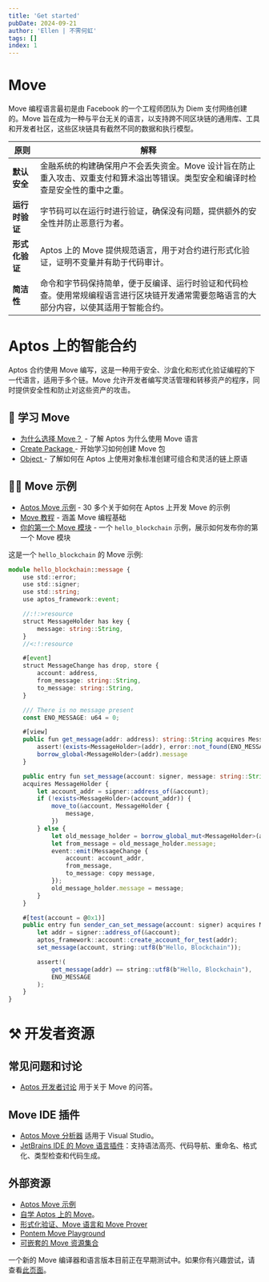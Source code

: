 ```yaml
---
title: 'Get started'
pubDate: 2024-09-21
author: 'Ellen | 不霁何虹'
tags: []
index: 1
---
```

# Move

Move 编程语言最初是由 Facebook 的一个工程师团队为 Diem 支付网络创建的。Move 旨在成为一种与平台无关的语言，以支持跨不同区块链的通用库、工具和开发者社区，这些区块链具有截然不同的数据和执行模型。

| **原则**       | **解释**                                                                                     |
|----------------|----------------------------------------------------------------------------------------------|
| **默认安全**   | 金融系统的构建确保用户不会丢失资金。Move 设计旨在防止重入攻击、双重支付和算术溢出等错误。类型安全和编译时检查是安全性的重中之重。 |
| **运行时验证** | 字节码可以在运行时进行验证，确保没有问题，提供额外的安全性并防止恶意行为者。                       |
| **形式化验证** | Aptos 上的 Move 提供规范语言，用于对合约进行形式化验证，证明不变量并有助于代码审计。               |
| **简洁性**     | 命令和字节码保持简单，便于反编译、运行时验证和代码检查。使用常规编程语言进行区块链开发通常需要忽略语言的大部分内容，以使其适用于智能合约。 |

# Aptos 上的智能合约

Aptos 合约使用 Move 编写，这是一种用于安全、沙盒化和形式化验证编程的下一代语言，适用于多个链。Move 允许开发者编写灵活管理和转移资产的程序，同时提供安全性和防止对这些资产的攻击。

## 📖 学习 Move

- [ 为什么选择 Move？](https://aptos.dev/en/build/smart-contracts/why-move) - 了解 Aptos 为什么使用 Move 语言
- [ Create Package ](https://aptos.dev/en/build/smart-contracts/create-package) - 开始学习如何创建 Move 包
- [ Object ](https://aptos.dev/en/build/smart-contracts/objects) - 了解如何在 Aptos 上使用对象标准创建可组合和灵活的链上原语

## 👨‍💻 Move 示例

- [Aptos Move 示例](https://github.com/aptos-labs/aptos-core/tree/main/aptos-move/move-examples) - 30 多个关于如何在 Aptos 上开发 Move 的示例
- [Move 教程](https://github.com/aptos-labs/aptos-core/tree/main/aptos-move/move-examples/move-tutorial) - 涵盖 Move 编程基础
- [你的第一个 Move 模块](https://aptos.dev/en/build/guides/first-move-module) - 一个 `hello_blockchain` 示例，展示如何发布你的第一个 Move 模块


这是一个 `hello_blockchain` 的 Move 示例:

```ts
module hello_blockchain::message {
    use std::error;
    use std::signer;
    use std::string;
    use aptos_framework::event;

    //:!:>resource
    struct MessageHolder has key {
        message: string::String,
    }
    //<:!:resource

    #[event]
    struct MessageChange has drop, store {
        account: address,
        from_message: string::String,
        to_message: string::String,
    }

    /// There is no message present
    const ENO_MESSAGE: u64 = 0;

    #[view]
    public fun get_message(addr: address): string::String acquires MessageHolder {
        assert!(exists<MessageHolder>(addr), error::not_found(ENO_MESSAGE));
        borrow_global<MessageHolder>(addr).message
    }

    public entry fun set_message(account: signer, message: string::String)
    acquires MessageHolder {
        let account_addr = signer::address_of(&account);
        if (!exists<MessageHolder>(account_addr)) {
            move_to(&account, MessageHolder {
                message,
            })
        } else {
            let old_message_holder = borrow_global_mut<MessageHolder>(account_addr);
            let from_message = old_message_holder.message;
            event::emit(MessageChange {
                account: account_addr,
                from_message,
                to_message: copy message,
            });
            old_message_holder.message = message;
        }
    }

    #[test(account = @0x1)]
    public entry fun sender_can_set_message(account: signer) acquires MessageHolder {
        let addr = signer::address_of(&account);
        aptos_framework::account::create_account_for_test(addr);
        set_message(account, string::utf8(b"Hello, Blockchain"));

        assert!(
            get_message(addr) == string::utf8(b"Hello, Blockchain"),
            ENO_MESSAGE
        );
    }
}
```

# ⚒️ 开发者资源

## 常见问题和讨论

- [Aptos 开发者讨论](https://github.com/aptos-labs/aptos-developer-discussions/discussions) 用于关于 Move 的问答。

## Move IDE 插件

- [Aptos Move 分析器](https://marketplace.visualstudio.com/items?itemName=MoveBit.aptos-move-analyzer) 适用于 Visual Studio。
- [JetBrains IDE 的 Move 语言插件](https://plugins.jetbrains.com/plugin/14721-move-language)：支持语法高亮、代码导航、重命名、格式化、类型检查和代码生成。

## 外部资源

- [Aptos Move 示例](https://move-developers-dao.gitbook.io/aptos-move-by-example)
- [自学 Aptos 上的 Move](https://github.com/econia-labs/teach-yourself-move)。
- [形式化验证、Move 语言和 Move Prover](https://www.certik.com/resources/blog/2wSOZ3mC55AB6CYol6Q2rP-formal-verification-the-move-language-and-the-move-prover)
- [Pontem Move Playground](https://playground.pontem.network/)
- [可嵌套的 Move 资源集合](https://github.com/taoheorg/taohe)

一个新的 Move 编译器和语言版本目前正在早期测试中。如果你有兴趣尝试，请查看[此页面](https://aptos.dev/en/build/smart-contracts/compiler_v2.mdx)。